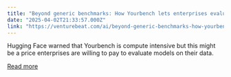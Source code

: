 ```yaml
---
title: "Beyond generic benchmarks: How Yourbench lets enterprises evaluate AI models against actual data"
date: "2025-04-02T21:33:57.000Z"
link: "https://venturebeat.com/ai/beyond-generic-benchmarks-how-yourbench-lets-enterprises-evaluate-ai-models-against-actual-data/"
---
```


Hugging Face warned that Yourbench is compute intensive but this might be a price enterprises are willing to pay to evaluate models on their data.

[Read more](https://venturebeat.com/ai/beyond-generic-benchmarks-how-yourbench-lets-enterprises-evaluate-ai-models-against-actual-data/)
